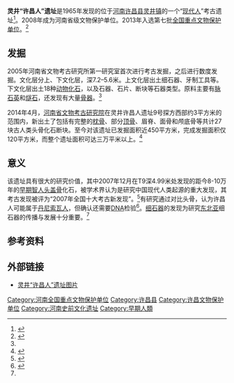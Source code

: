 {{文物保护单位
| 级别 = 1
| 图片 = 
| 名称 = 灵井“许昌人”遗址
| 编号 = 7-0263-1-263
| 分类 = 古遗址
| 时代 = 旧石器时代
| 所在 = [[河南省|河南省]][[许昌市|许昌市]][[许昌县|许昌县]]
| 登录 = 2013年3月
| Cat = 河南全国重点文物保护单位
}}
'''灵井“许昌人”遗址'''是1965年发现的位于[[河南|河南]][[许昌县|许昌县]][[灵井镇|灵井镇]]的一个“[[现代人|现代人]]”考古遗址<ref name="遗址">{{cite web |url=http://www.hawh.cn/zyfg/2010-06/13/content_88151.htm |language= |title=灵井“许昌人”遗址 |publisher=河南文化网 |date=2010-06-13 |accessdate= |archiveurl=https://web.archive.org/web/20150610090149/http://www.hawh.cn/zyfg/2010-06/13/content_88151.htm |archivedate=2015-06-10 |deadurl=yes }}</ref>。2008年成为河南省级文物保护单位。2013年入选第七批[[全国重点文物保护单位|全国重点文物保护单位]]。<ref name="证据">{{cite web |url=http://henan.qq.com/a/20140509/010885.htm |language= |title=许昌人”2号头骨化石出土 或是古人食脑证据 |publisher=大河报 |date=2014-05-09 |accessdate= |archive-date=2021-01-09 |archive-url=https://web.archive.org/web/20210109171355/https://henan.qq.com/a/20140509/010885.htm |dead-url=no }}</ref>

== 发掘 ==
2005年河南省文物考古研究所第一研究室首次进行考古发掘，之后进行数度发掘。文化层分上、下文化层，深7.2–5.6米。上文化层出土细石器、牙制工具等。下文化层出土18种[[动物|动物]][[化石|化石]]，以及石器、石片、断块等石器类型。原料主要有[[脉石英|脉石英]]和[[燧石|燧石]]，还发现有大量[[骨器|骨器]]。<ref name="遗址"/>

2014年4月，[[河南省文物考古研究院|河南省文物考古研究院]]在灵井许昌人遗址9号探方西部约3平方米的范围内，新出土了包括有完整的[[枕骨|枕骨]]、部分[[顶骨|顶骨]]、眉脊、面骨和颅底骨等共计27块古人类头骨化石断块。至今对该遗址已发掘面积近450平方米，完成发掘面积仅120平方米，而整个遗址面积可达三万平米以上。<ref>{{cite web |url=http://zy.takungpao.com/2014/0507/123465.html |language= |title=灵井许昌人遗址新发现人类头骨化石 |publisher=民主与法制网 |date=2014-05-07 |accessdate= |deadurl=yes |archiveurl=https://web.archive.org/web/20160304074028/http://zy.takungpao.com/2014/0507/123465.html |archivedate=2016-03-04 }}</ref>

== 意义 ==
该遗址具有很大的研究价值，其中2007年12月在T9深4.99米处发现的距今8-10万年的[[早期智人|早期智人]][[头盖骨|头盖骨]]化石，被学术界认为是研究中国现代人类起源的重大发现，其考古发现被评为“2007年全国十大考古新发现”。<ref>{{cite web |url=http://weijinwenhua.xcu.edu.cn/news_view.asp?newsid=159 |language= |title=灵井许昌人遗址的发现 |publisher=魏晋文化研究所 |date=2010-04-24 |accessdate= |deadurl=yes |archiveurl=https://web.archive.org/web/20130522204623/http://weijinwenhua.xcu.edu.cn/news_view.asp?newsid=159 |archivedate=2013-05-22 }}</ref>有研究通过对比头骨，认为许昌人可能属于[[丹尼索瓦人|丹尼索瓦人]]，但确认还需要[[DNA|DNA]]检验<ref>{{Cite web|title=Scientists Recreate the Face of a Denisovan Using DNA|url=https://www.smithsonianmag.com/science-nature/scientists-recreate-face-denisovan-using-dna-180973177/|accessdate=2019-09-26|last=Handwerk|first=Brian|work=Smithsonian|language=en|archive-date=2021-01-09|archive-url=https://web.archive.org/web/20210109171404/https://www.smithsonianmag.com/science-nature/scientists-recreate-face-denisovan-using-dna-180973177/|dead-url=no}}</ref>。[[细石器|细石器]]的发现为研究[[东北亚|东北亚]]细石器的传播与发展十分重要。<ref name="遗址"/>

== 参考资料 ==
{{reflist}}

== 外部链接 ==
*[https://web.archive.org/web/20150610090149/http://www.hawh.cn/zyfg/2010-06/13/content_88151.htm 灵井“许昌人”遗址图片]

{{河南全国重点文物保护单位|state=expanded}}
{{DEFAULTSORT:}}
[[Category:河南全国重点文物保护单位|Category:河南全国重点文物保护单位]]
[[Category:许昌县|Category:许昌县]]
[[Category:许昌文物保护单位|Category:许昌文物保护单位]]
[[Category:河南史前文化遗址|Category:河南史前文化遗址]]
[[Category:早期人類|Category:早期人類]]